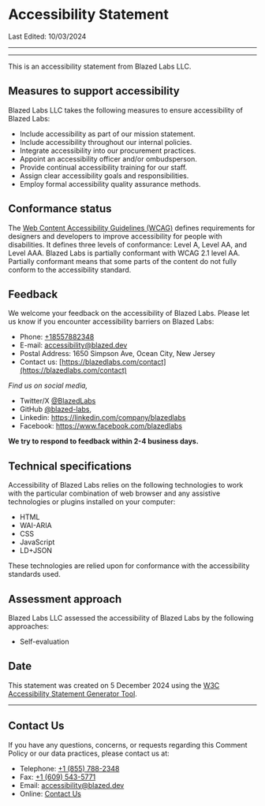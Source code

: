 
# Accessibility Statement

Last Edited: 10/03/2024

---

<TableOfContents />

---

This is an accessibility statement from Blazed Labs LLC.

## Measures to support accessibility

Blazed Labs LLC takes the following measures to ensure accessibility of Blazed Labs:
* Include accessibility as part of our mission statement.
* Include accessibility throughout our internal policies.
* Integrate accessibility into our procurement practices.
* Appoint an accessibility officer and/or ombudsperson.
* Provide continual accessibility training for our staff.
* Assign clear accessibility goals and responsibilities.
* Employ formal accessibility quality assurance methods.

## Conformance status
The [Web Content Accessibility Guidelines (WCAG)](https://www.w3.org/WAI/standards-guidelines/wcag/) defines requirements for designers and developers to improve accessibility for people with disabilities. 
It defines three levels of conformance: Level A, Level AA, and Level AAA. Blazed Labs is partially conformant with WCAG 2.1 level AA. 
Partially conformant means that some parts of the content do not fully conform to the accessibility standard.

## Feedback
We welcome your feedback on the accessibility of Blazed Labs. Please let us know if you encounter accessibility barriers on Blazed Labs:

* Phone: [+18557882348](tel:+18557882348)
* E-mail: [accessibility@blazed.dev](mailto:accessibility@blazed.dev)
* Postal Address: 1650 Simpson Ave, Ocean City, New Jersey
* Contact us: [https://blazedlabs.com/contact](https://blazedlabs.com/contact)

*Find us on social media,*
* Twitter/X <a href="https://x.com/BlazedLabs" target="_blank">@BlazedLabs</a>
* GitHub <a href="https://github.com/blazed-labs" target="_blank">@blazed-labs</a>,
* Linkedin: <a href="https://linkedin.com/company/blazedlabs" target="_blank">https://linkedin.com/company/blazedlabs</a>
* Facebook: <a href="https://www.facebook.com/blazedlabs" target="_blank">https://www.facebook.com/blazedlabs</a>

**We try to respond to feedback within 2-4 business days.**

## Technical specifications
Accessibility of Blazed Labs relies on the following technologies to work with the particular combination of web browser and any assistive technologies or plugins installed on your computer:

* HTML
* WAI-ARIA
* CSS
* JavaScript
* LD+JSON

These technologies are relied upon for conformance with the accessibility standards used.

## Assessment approach
Blazed Labs LLC assessed the accessibility of Blazed Labs by the following approaches:
* Self-evaluation

## Date
This statement was created on 5 December 2024 using the [W3C Accessibility Statement Generator Tool](https://www.w3.org/WAI/planning/statements/).

---

## Contact Us

If you have any questions, concerns, or requests regarding this Comment Policy or our data practices, please contact us at:

* Telephone: [+1 (855) 788-2348](tel:18557882348)
* Fax: [+1 (609) 543-5771](tel:+16095435771)
* Email: [accessibility@blazed.dev](mailto:accessibility@blazed.dev)
* Online: [Contact Us](/contact/)